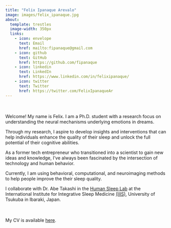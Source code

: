 ```yaml
---
title: "Felix Ipanaque Arevalo"
image: images/felix_ipanaque.jpg
about:
  template: trestles
  image-width: 350px
  links: 
    - icon: envelope
      text: Email
      href: mailto:fipanaque@gmail.com
    - icon: github
      text: GitHub
      href: https://github.com/fipanaque
    - icon: linkedin
      text: LinkedIn
      href: https://www.linkedin.com/in/felixipanaque/
    - icon: twitter
      text: Twitter
      href: https://twitter.com/FelixIpanaqueAr
---
```


<br> <br> Welcome! My name is Felix. I am a Ph.D. student with a research focus on understanding the neural mechanisms underlying emotions in dreams. 

Through my research, I aspire to develop insights and interventions that can help individuals enhance the quality of their sleep and unlock the full potential of their cognitive abilities.

As a former tech entrepreneur who transitioned into a scientist to gain new ideas and knowledge, I've always been fascinated by the intersection of technology and human behavior. 

Currently, I am using behavioral, computational, and neuroimaging methods to help people improve the their sleep quality.

I collaborate with Dr. Abe Takashi in the [Human Sleep Lab](https://www.u.tsukuba.ac.jp/~abe.takashi.gp/) at the International Institute for Integrative Sleep Medicine [(IIIS)](https://wpi-iiis.tsukuba.ac.jp/), University of Tsukuba in Ibaraki, Japan.


<br> <br> My CV is available [here](files/CV_Felix_2024_v1.pdf).

